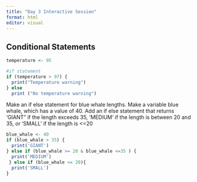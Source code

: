 ```yaml
---
title: "Day 3 Interactive Session"
format: html
editor: visual
---
```


## Conditional Statements

```r
temperature <- 95

#if statement
if (temperature > 97) {
  print("Temperature warning")
} else 
  print ("No temperature warning")


```

Make an if else statement for blue whale lengths. Make a variable blue whale, which has a value of 40. Add an if else statement that returns 'GIANT" if the length exceeds 35, 'MEDIUM' if the length is between 20 and 35, or 'SMALL' if the length is \<=20

```r
blue_whale <- 40
if (blue_whale > 35) {
  print('GIANT')
} else if (blue_whale >= 20 & blue_whale <=35 ) {
  print('MEDIUM')
 } else if (blue_whale <= 20){
  print('SMALL')
}
```
